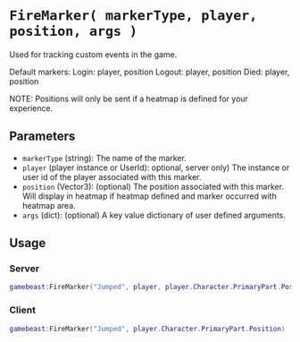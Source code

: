 # `FireMarker( markerType, player, position, args )`

Used for tracking custom events in the game.

Default markers:
Login: player, position
Logout: player, position
Died: player, position

NOTE: Positions will only be sent if a heatmap is defined for your experience.

## Parameters

- `markerType` (string):  The name of the marker.
- `player` (player instance or UserId): optional, server only) The instance or user id of the player associated with this marker.
- `position` (Vector3): (optional) The position associated with this marker. Will display in heatmap if heatmap defined and marker occurred with heatmap area.
- `args` (dict): (optional) A key value dictionary of user defined arguments.


## Usage
### Server
```lua
gamebeast:FireMarker("Jumped", player, player.Character.PrimaryPart.Position)
```

### Client
```lua 
gamebeast:FireMarker("Jumped", player.Character.PrimaryPart.Position)
```
